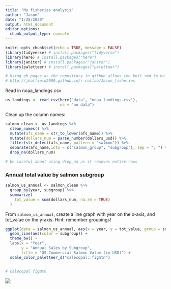```yaml
---
title: "My fisheries analysis"
author: "Jason"
date: "1/28/2020"
output: html_document
editor_options: 
  chunk_output_type: console
---
```


```r
knitr::opts_chunk$set(echo = TRUE, message = FALSE)
library(tidyverse) # install.packages("tidyverse")
library(here) # install.packages("here")
library(janitor) # install.packages("janitor")
library(paletteer) # install.packages("paletteer")

# Using gh-pages as the repository in github allows the knit rmd to be a webpage
# http://jhatfield2000.github.io/r-collab/Jason_fisheries
```

Read in noaa_landings.csv

```r
us_landings <- read_csv(here("data", "noaa_landings.csv"),
                        na = "no data")

```

Clean up the column names:

```r
salmon_clean <- us_landings %>% 
  clean_names() %>% 
  mutate(afs_name = str_to_lower(afs_name)) %>% 
  mutate(dollars_num = parse_number(dollars_usd)) %>% 
  filter(str_detect(afs_name, pattern = "salmon")) %>% 
  separate(afs_name,into = c("salmon_group", "subgroup"), sep = ", ") %>% 
  drop_na(dollars_num)

# be careful about using drop_na as it removes entire rows
```

### Annual total value by salmon subgroup

```r
salmon_us_annual <- salmon_clean %>% 
  group_by(year, subgroup) %>% 
  summarize(
    tot_value = sum(dollars_num, na.rm = TRUE)
  )
```

From `salmon_us_annual`, create a line graph with year on the x-axis, and tot_value on the y-axis.  Hint: remember groupings!

```r
ggplot(data = salmon_us_annual, aes(x = year, y = tot_value, group = subgroup)) +
  geom_line(aes(color = subgroup)) +
  theme_bw() + 
  labs(x = "Year",
       y = "Annual Sales by Subgroup",
       title = "US Commercial Salmon Value (in USD)") +
  scale_color_paletteer_d("calecopal::figmtn")


# calecopal figmtn
```

![](https://octodex.github.com/images/topguntocat.png)

